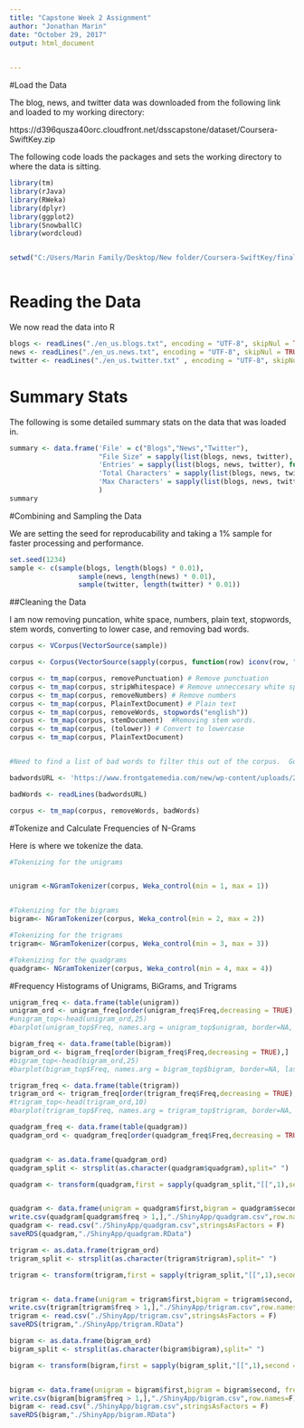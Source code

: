 ```yaml
---
title: "Capstone Week 2 Assignment"
author: "Jonathan Marin"
date: "October 29, 2017"
output: html_document

      
---
```



#Load the Data

The blog, news, and twitter data was downloaded from the following link and loaded to my working directory:

https://d396qusza40orc.cloudfront.net/dsscapstone/dataset/Coursera-SwiftKey.zip

The following code loads the packages and sets the working directory to where the data is sitting. 

```r
library(tm)
library(rJava)
library(RWeka)
library(dplyr)
library(ggplot2)
library(SnowballC)
library(wordcloud)


setwd("C:/Users/Marin Family/Desktop/New folder/Coursera-SwiftKey/final/en_US")



```

# Reading the Data

We now read the data into R

```r
blogs <- readLines("./en_us.blogs.txt", encoding = "UTF-8", skipNul = TRUE)
news <- readLines("./en_us.news.txt", encoding = "UTF-8", skipNul = TRUE)
twitter <- readLines("./en_us.twitter.txt" , encoding = "UTF-8", skipNul = TRUE)


```

# Summary Stats
The following is some detailed summary stats on the data that was loaded in. 


```r

summary <- data.frame('File' = c("Blogs","News","Twitter"),
                      "File Size" = sapply(list(blogs, news, twitter), function(x){format(object.size(x),"MB")}),
                      'Entries' = sapply(list(blogs, news, twitter), function(x){length(x)}),
                      'Total Characters' = sapply(list(blogs, news, twitter), function(x){sum(nchar(x))}),
                      'Max Characters' = sapply(list(blogs, news, twitter), function(x){max(unlist(lapply(x, function(y) nchar(y))))})
                      )
summary


```

#Combining and Sampling the Data

We are setting the seed for reproducability and taking a 1% sample for faster processing and performance. 

```r



set.seed(1234)
sample <- c(sample(blogs, length(blogs) * 0.01),
                 sample(news, length(news) * 0.01),
                 sample(twitter, length(twitter) * 0.01))


```

##Cleaning the Data

I am now removing puncation, white space, numbers, plain text, stopwords, stem words, converting to lower case, and removing bad words. 

```r


corpus <- VCorpus(VectorSource(sample))

corpus <- Corpus(VectorSource(sapply(corpus, function(row) iconv(row, "latin1", "ASCII", sub=""))))

corpus <- tm_map(corpus, removePunctuation) # Remove punctuation
corpus <- tm_map(corpus, stripWhitespace) # Remove unneccesary white spaces
corpus <- tm_map(corpus, removeNumbers) # Remove numbers
corpus <- tm_map(corpus, PlainTextDocument) # Plain text
corpus <- tm_map(corpus, removeWords, stopwords("english"))
corpus <- tm_map(corpus, stemDocument)  #Removing stem words. 
corpus <- tm_map(corpus, (tolower)) # Convert to lowercase
corpus <- tm_map(corpus, PlainTextDocument)


#Need to find a list of bad words to filter this out of the corpus.  Googled "list of bad words to filter english" and found this link.  https://www.frontgatemedia.com/a-list-of-723-bad-words-to-blacklist-and-how-to-use-facebooks-moderation-tool/

badwordsURL <- 'https://www.frontgatemedia.com/new/wp-content/uploads/2014/03/Terms-to-Block.csv'

badWords <- readLines(badwordsURL)

corpus <- tm_map(corpus, removeWords, badWords)

```


#Tokenize and Calculate Frequencies of N-Grams

Here is where we tokenize the data. 

```r


#Tokenizing for the unigrams


unigram <-NGramTokenizer(corpus, Weka_control(min = 1, max = 1))


#Tokenizing for the bigrams
bigram<- NGramTokenizer(corpus, Weka_control(min = 2, max = 2))

#Tokenizing for the trigrams
trigram<- NGramTokenizer(corpus, Weka_control(min = 3, max = 3))

#Tokenizing for the quadgrams
quadgram<- NGramTokenizer(corpus, Weka_control(min = 4, max = 4))


```


#Frequency Histograms of Unigrams, BiGrams, and Trigrams


```r
unigram_freq <- data.frame(table(unigram))
unigram_ord <- unigram_freq[order(unigram_freq$Freq,decreasing = TRUE),]
#unigram_top<-head(unigram_ord,25)
#barplot(unigram_top$Freq, names.arg = unigram_top$unigram, border=NA, las=2, main="25 Most Frequent Unigrams", #cex.main=1, col = "blue")


```


```r

bigram_freq <- data.frame(table(bigram))
bigram_ord <- bigram_freq[order(bigram_freq$Freq,decreasing = TRUE),]
#bigram_top<-head(bigram_ord,25)
#barplot(bigram_top$Freq, names.arg = bigram_top$bigram, border=NA, las=2, main="25 Most Frequent Bigrams", cex.main=1, #col = "blue")

```

```r
trigram_freq <- data.frame(table(trigram))
trigram_ord <- trigram_freq[order(trigram_freq$Freq,decreasing = TRUE),]
#trigram_top<-head(trigram_ord,10)
#barplot(trigram_top$Freq, names.arg = trigram_top$trigram, border=NA, las=2, main="10 Most Frequent Tri-grams", #cex.main=2, cex.names = .6, col = "blue")

```

```r


quadgram_freq <- data.frame(table(quadgram))
quadgram_ord <- quadgram_freq[order(quadgram_freq$Freq,decreasing = TRUE),]


quadgram <- as.data.frame(quadgram_ord)
quadgram_split <- strsplit(as.character(quadgram$quadgram),split=" ")

quadgram <- transform(quadgram,first = sapply(quadgram_split,"[[",1),second = sapply(quadgram_split,"[[",2),third = sapply(quadgram_split,"[[",3), fourth = sapply(quadgram_split,"[[",4))


quadgram <- data.frame(unigram = quadgram$first,bigram = quadgram$second, trigram = quadgram$third, quadgram = quadgram$fourth, freq = quadgram$Freq,stringsAsFactors=FALSE)
write.csv(quadgram[quadgram$freq > 1,],"./ShinyApp/quadgram.csv",row.names=F)
quadgram <- read.csv("./ShinyApp/quadgram.csv",stringsAsFactors = F)
saveRDS(quadgram,"./ShinyApp/quadgram.RData")
```


```r

trigram <- as.data.frame(trigram_ord)
trigram_split <- strsplit(as.character(trigram$trigram),split=" ")

trigram <- transform(trigram,first = sapply(trigram_split,"[[",1),second = sapply(trigram_split,"[[",2),third = sapply(trigram_split,"[[",3))


trigram <- data.frame(unigram = trigram$first,bigram = trigram$second, trigram = trigram$third, freq = trigram$Freq,stringsAsFactors=FALSE)
write.csv(trigram[trigram$freq > 1,],"./ShinyApp/trigram.csv",row.names=F)
trigram <- read.csv("./ShinyApp/trigram.csv",stringsAsFactors = F)
saveRDS(trigram,"./ShinyApp/trigram.RData")

```


```r

bigram <- as.data.frame(bigram_ord)
bigram_split <- strsplit(as.character(bigram$bigram),split=" ")

bigram <- transform(bigram,first = sapply(bigram_split,"[[",1),second = sapply(bigram_split,"[[",2))


bigram <- data.frame(unigram = bigram$first,bigram = bigram$second, freq = bigram$Freq,stringsAsFactors=FALSE)
write.csv(bigram[bigram$freq > 1,],"./ShinyApp/bigram.csv",row.names=F)
bigram <- read.csv("./ShinyApp/bigram.csv",stringsAsFactors = F)
saveRDS(bigram,"./ShinyApp/bigram.RData")

```